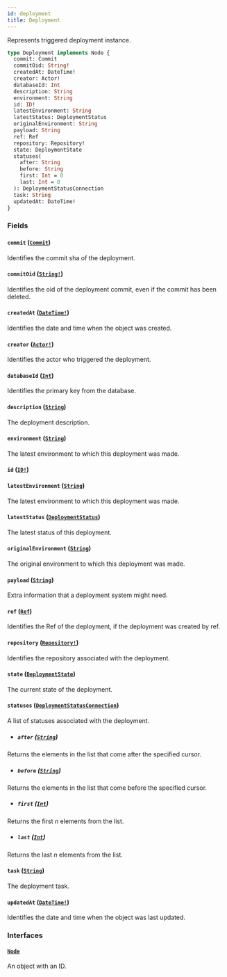 ```yaml
---
id: deployment
title: Deployment
---
```


Represents triggered deployment instance.

```graphql
type Deployment implements Node {
  commit: Commit
  commitOid: String!
  createdAt: DateTime!
  creator: Actor!
  databaseId: Int
  description: String
  environment: String
  id: ID!
  latestEnvironment: String
  latestStatus: DeploymentStatus
  originalEnvironment: String
  payload: String
  ref: Ref
  repository: Repository!
  state: DeploymentState
  statuses(
    after: String
    before: String
    first: Int = 0
    last: Int = 0
  ): DeploymentStatusConnection
  task: String
  updatedAt: DateTime!
}
```

### Fields

#### `commit` ([`Commit`](/docs/api/objects/commit))

Identifies the commit sha of the deployment.

#### `commitOid` ([`String!`](/docs/api/scalars/string))

Identifies the oid of the deployment commit, even if the commit has been deleted.

#### `createdAt` ([`DateTime!`](/docs/api/scalars/date-time))

Identifies the date and time when the object was created.

#### `creator` ([`Actor!`](/docs/api/interfaces/actor))

Identifies the actor who triggered the deployment.

#### `databaseId` ([`Int`](/docs/api/scalars/int))

Identifies the primary key from the database.

#### `description` ([`String`](/docs/api/scalars/string))

The deployment description.

#### `environment` ([`String`](/docs/api/scalars/string))

The latest environment to which this deployment was made.

#### `id` ([`ID!`](/docs/api/scalars/id))

#### `latestEnvironment` ([`String`](/docs/api/scalars/string))

The latest environment to which this deployment was made.

#### `latestStatus` ([`DeploymentStatus`](/docs/api/objects/deployment-status))

The latest status of this deployment.

#### `originalEnvironment` ([`String`](/docs/api/scalars/string))

The original environment to which this deployment was made.

#### `payload` ([`String`](/docs/api/scalars/string))

Extra information that a deployment system might need.

#### `ref` ([`Ref`](/docs/api/objects/ref))

Identifies the Ref of the deployment, if the deployment was created by ref.

#### `repository` ([`Repository!`](/docs/api/objects/repository))

Identifies the repository associated with the deployment.

#### `state` ([`DeploymentState`](/docs/api/enums/deployment-state))

The current state of the deployment.

#### `statuses` ([`DeploymentStatusConnection`](/docs/api/objects/deployment-status-connection))

A list of statuses associated with the deployment.

- ##### `after` ([`String`](/docs/api/scalars/string))

Returns the elements in the list that come after the specified cursor.

- ##### `before` ([`String`](/docs/api/scalars/string))

Returns the elements in the list that come before the specified cursor.

- ##### `first` ([`Int`](/docs/api/scalars/int))

Returns the first _n_ elements from the list.

- ##### `last` ([`Int`](/docs/api/scalars/int))

Returns the last _n_ elements from the list.

#### `task` ([`String`](/docs/api/scalars/string))

The deployment task.

#### `updatedAt` ([`DateTime!`](/docs/api/scalars/date-time))

Identifies the date and time when the object was last updated.

### Interfaces

#### [`Node`](/docs/api/interfaces/node)

An object with an ID.
